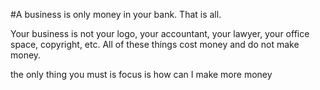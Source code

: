 #A business is only money in your bank. That is all.

Your business is not your logo, your accountant, your lawyer, your office space, copyright, etc. All of these things cost money and do not make money.

the only thing you must is focus is how can  I make more money